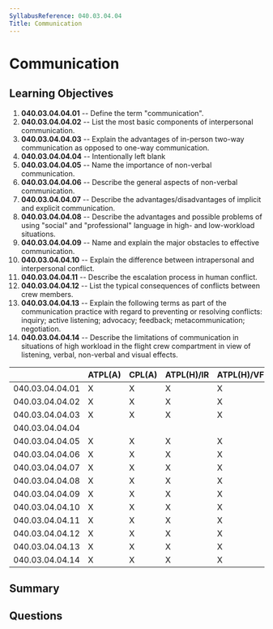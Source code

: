 ```yaml
---
SyllabusReference: 040.03.04.04
Title: Communication
---
```


# Communication

## Learning Objectives

1. **040.03.04.04.01** -- Define the term "communication".
2. **040.03.04.04.02** -- List the most basic components of interpersonal
   communication.
3. **040.03.04.04.03** -- Explain the advantages of in-person two-way
   communication as opposed to one-way communication.
4. **040.03.04.04.04** -- Intentionally left blank
5. **040.03.04.04.05** -- Name the importance of non-verbal communication.
6. **040.03.04.04.06** -- Describe the general aspects of non-verbal
   communication.
7. **040.03.04.04.07** -- Describe the advantages/disadvantages of implicit and
   explicit communication.
8. **040.03.04.04.08** -- Describe the advantages and possible problems of using
   "social" and "professional" language in high- and low-workload situations.
9. **040.03.04.04.09** -- Name and explain the major obstacles to effective
   communication.
10. **040.03.04.04.10** -- Explain the difference between intrapersonal and
    interpersonal conflict.
11. **040.03.04.04.11** -- Describe the escalation process in human conflict.
12. **040.03.04.04.12** -- List the typical consequences of conflicts between
    crew members.
13. **040.03.04.04.13** -- Explain the following terms as part of the
    communication practice with regard to preventing or resolving conflicts:
    inquiry; active listening; advocacy; feedback; metacommunication;
    negotiation.
14. **040.03.04.04.14** -- Describe the limitations of communication in
    situations of high workload in the flight crew compartment in view of
    listening, verbal, non-verbal and visual effects.

|                 | ATPL(A) | CPL(A) | ATPL(H)/IR | ATPL(H)/VFR | CPL(H) | IR  | CBIR(A) |
| --------------- | ------- | ------ | ---------- | ----------- | ------ | --- | ------- |
| 040.03.04.04.01 | X       | X      | X          | X           | X      | X   |         |
| 040.03.04.04.02 | X       | X      | X          | X           | X      | X   |         |
| 040.03.04.04.03 | X       | X      | X          | X           | X      | X   |         |
| 040.03.04.04.04 |         |        |            |             |        |     |         |
| 040.03.04.04.05 | X       | X      | X          | X           | X      | X   |         |
| 040.03.04.04.06 | X       | X      | X          | X           | X      | X   |         |
| 040.03.04.04.07 | X       | X      | X          | X           | X      | X   |         |
| 040.03.04.04.08 | X       | X      | X          | X           | X      | X   |         |
| 040.03.04.04.09 | X       | X      | X          | X           | X      | X   |         |
| 040.03.04.04.10 | X       | X      | X          | X           | X      | X   |         |
| 040.03.04.04.11 | X       | X      | X          | X           | X      | X   |         |
| 040.03.04.04.12 | X       | X      | X          | X           | X      | X   |         |
| 040.03.04.04.13 | X       | X      | X          | X           | X      | X   |         |
| 040.03.04.04.14 | X       | X      | X          | X           | X      | X   |         |

## Summary

## Questions
